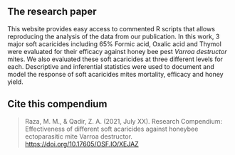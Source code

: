 % 
<br><br>

## The research paper

This website provides easy access to commented R scripts that allows reproducing the analysis of the data from our publication. In this work, 3 major soft acaricides including 65% Formic acid, Oxalic acid and Thymol were evaluated for their efficacy against honey bee pest *Varroa destructor* mites. We also evaluated these soft acaricides at three different levels for each. Descriptive and inferential statistics were used to document and model the response of soft acaricides mites mortality, efficacy and honey yield. 


## Cite this compendium

> Raza, M. M., & Qadir, Z. A. (2021, July XX). Research Compendium: Effectiveness of different soft acaricides against honeybee ectoparasitic mite Varroa destructor. <a href="https://doi.org/10.17605/OSF.IO/XEJAZ">https://doi.org/10.17605/OSF.IO/XEJAZ</a>


